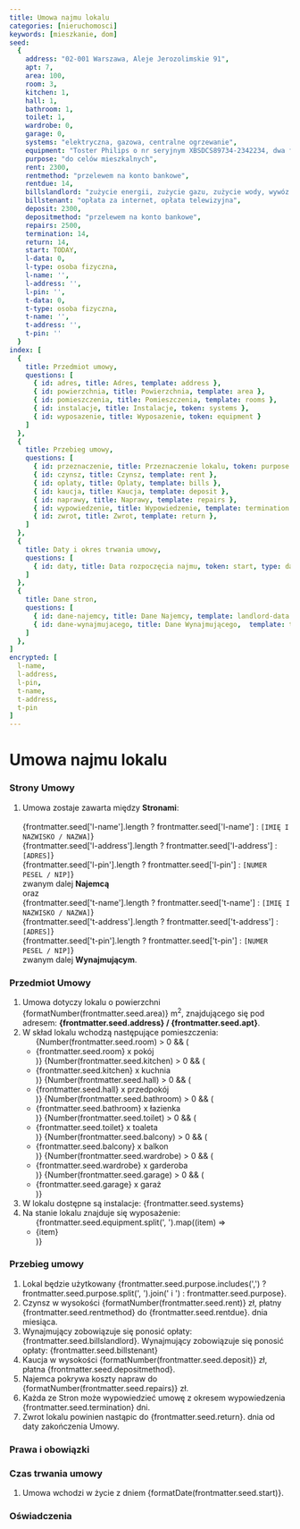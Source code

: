 ```yaml
---
title: Umowa najmu lokalu
categories: [nieruchomosci]
keywords: [mieszkanie, dom]
seed:
  {
    address: "02-001 Warszawa, Aleje Jerozolimskie 91",
    apt: 7,
    area: 100,
    room: 3,
    kitchen: 1,
    hall: 1,
    bathroom: 1,
    toilet: 1,
    wardrobe: 0,
    garage: 0,
    systems: "elektryczna, gazowa, centralne ogrzewanie",
    equipment: "Toster Philips o nr seryjnym XBSDCS89734-2342234, dwa fotele, kanapa",
    purpose: "do celów mieszkalnych",
    rent: 2300,
    rentmethod: "przelewem na konto bankowe",
    rentdue: 14,
    billslandlord: "zużycie energii, zużycie gazu, zużycie wody, wywóz śmieci",
    billstenant: "opłata za internet, opłata telewizyjna",
    deposit: 2300,
    depositmethod: "przelewem na konto bankowe",
    repairs: 2500,
    termination: 14,
    return: 14,
    start: TODAY,
    l-data: 0,
    l-type: osoba fizyczna,
    l-name: '',
    l-address: '',
    l-pin: '',
    t-data: 0,
    t-type: osoba fizyczna,
    t-name: '',
    t-address: '',
    t-pin: ''
  }
index: [
  {
    title: Przedmiot umowy, 
    questions: [
      { id: adres, title: Adres, template: address }, 
      { id: powierzchnia, title: Powierzchnia, template: area }, 
      { id: pomieszczenia, title: Pomieszczenia, template: rooms }, 
      { id: instalacje, title: Instalacje, token: systems }, 
      { id: wyposazenie, title: Wyposazenie, token: equipment }
    ]
  },
  {
    title: Przebieg umowy, 
    questions: [
      { id: przeznaczenie, title: Przeznaczenie lokalu, token: purpose },
      { id: czynsz, title: Czynsz, template: rent }, 
      { id: oplaty, title: Oplaty, template: bills }, 
      { id: kaucja, title: Kaucja, template: deposit },
      { id: naprawy, title: Naprawy, template: repairs }, 
      { id: wypowiedzenie, title: Wypowiedzenie, template: termination }, 
      { id: zwrot, title: Zwrot, template: return },      
    ]
  },  
  {
    title: Daty i okres trwania umowy,
    questions: [
      { id: daty, title: Data rozpoczęcia najmu, token: start, type: date },
    ]
  },
  {
    title: Dane stron,
    questions: [
      { id: dane-najemcy, title: Dane Najemcy, template: landlord-data },
      { id: dane-wynajmujacego, title: Dane Wynajmującego,  template: tenant-data },      
    ]
  },
]
encrypted: [
  l-name,
  l-address,
  l-pin,
  t-name,
  t-address,
  t-pin
]
---
```


# Umowa najmu lokalu

### Strony Umowy

1. Umowa zostaje zawarta między <strong>Stronami</strong>:
    <br />  
    {frontmatter.seed['l-name'].length ? frontmatter.seed['l-name'] : `[IMIĘ I NAZWISKO / NAZWA]`}
    <br />
    {frontmatter.seed['l-address'].length ? frontmatter.seed['l-address'] : `[ADRES]`}
    <br />
    {frontmatter.seed['l-pin'].length ? frontmatter.seed['l-pin'] : `[NUMER PESEL / NIP]`}
    <br />
    zwanym dalej <strong>Najemcą</strong>
    <br />
    oraz
    <br />
    {frontmatter.seed['t-name'].length ? frontmatter.seed['t-name'] : `[IMIĘ I NAZWISKO / NAZWA]`}
    <br />
    {frontmatter.seed['t-address'].length ? frontmatter.seed['t-address'] : `[ADRES]`}
    <br />
    {frontmatter.seed['t-pin'].length ? frontmatter.seed['t-pin'] : `[NUMER PESEL / NIP]`}
    <br />
    zwanym dalej <strong>Wynajmującym</strong>.

### Przedmiot Umowy

  1. Umowa dotyczy lokalu o powierzchni {formatNumber(frontmatter.seed.area)} m<sup>2</sup>, znajdującego się pod adresem: **{frontmatter.seed.address} / {frontmatter.seed.apt}**.
  1. W skład lokalu wchodzą następujące pomieszczenia:
      <ul>
      {Number(frontmatter.seed.room) > 0 && (<li>{frontmatter.seed.room} x pokój</li>)}
      {Number(frontmatter.seed.kitchen) > 0 && (<li>{frontmatter.seed.kitchen} x kuchnia</li>)}
      {Number(frontmatter.seed.hall) > 0 && (<li>{frontmatter.seed.hall} x przedpokój</li>)}
      {Number(frontmatter.seed.bathroom) > 0 && (<li>{frontmatter.seed.bathroom} x łazienka</li>)}
      {Number(frontmatter.seed.toilet) > 0 && (<li>{frontmatter.seed.toilet} x toaleta</li>)}
      {Number(frontmatter.seed.balcony) > 0 && (<li>{frontmatter.seed.balcony} x balkon</li>)}
      {Number(frontmatter.seed.wardrobe) > 0 && (<li>{frontmatter.seed.wardrobe} x garderoba</li>)}
      {Number(frontmatter.seed.garage) > 0 && (<li>{frontmatter.seed.garage} x garaż</li>)}
      </ul>
  1. W lokalu dostępne są instalacje: {frontmatter.seed.systems}
  1. Na stanie lokalu znajduje się wyposażenie:
      <ul>
      {frontmatter.seed.equipment.split(', ').map((item) => <li>{item}</li>)}
      </ul>

### Przebieg umowy
   
  1. Lokal będzie użytkowany {frontmatter.seed.purpose.includes(',') ? frontmatter.seed.purpose.split(', ').join(' i ') : frontmatter.seed.purpose}.
  1. Czynsz w wysokości {formatNumber(frontmatter.seed.rent)} zł, płatny {frontmatter.seed.rentmethod} do {frontmatter.seed.rentdue}. dnia miesiąca.      
  1. Wynajmujący zobowiązuje się ponosić opłaty: {frontmatter.seed.billslandlord}. 
    Wynajmujący zobowiązuje się ponosić opłaty: {frontmatter.seed.billstenant}
  1. Kaucja w wysokości {formatNumber(frontmatter.seed.deposit)} zł, płatna {frontmatter.seed.depositmethod}.
  1. Najemca pokrywa koszty napraw do {formatNumber(frontmatter.seed.repairs)} zł.      
  1. Każda ze Stron może wypowiedzieć umowę z okresem wypowiedzenia {frontmatter.seed.termination} dni.
  1. Zwrot lokalu powinien nastąpic do {frontmatter.seed.return}. dnia od daty zakończenia Umowy.

### Prawa i obowiązki

### Czas trwania umowy
  1. Umowa wchodzi w życie z dniem {formatDate(frontmatter.seed.start)}.

### Oświadczenia
